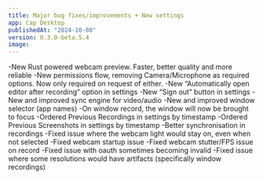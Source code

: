 ```yaml
---
title: Major bug fixes/improvements + New settings
app: Cap Desktop
publishedAt: "2024-10-08"
version: 0.3.0-beta.5.4
image:
---
```


-New Rust powered webcam preview. Faster, better quality and more reliable
-New permissions flow, removing Camera/Microphone as required options. Now only required on request of either.
-New “Automatically open editor after recording” option in settings
-New “Sign out” button in settings
-New and improved sync engine for video/audio
-New and improved window selector (app names)
-On window record, the window will now be brought to focus
-Ordered Previous Recordings in settings by timestamp
-Ordered Previous Screenshots in settings by timestamp
-Better synchronisation in recordings
-Fixed issue where the webcam light would stay on, even when not selected
-Fixed webcam startup issue
-Fixed webcam stutter/FPS issue on record
-Fixed issue with oauth sometimes becoming invalid
-Fixed issue where some resolutions would have artifacts (specifically window recordings)
